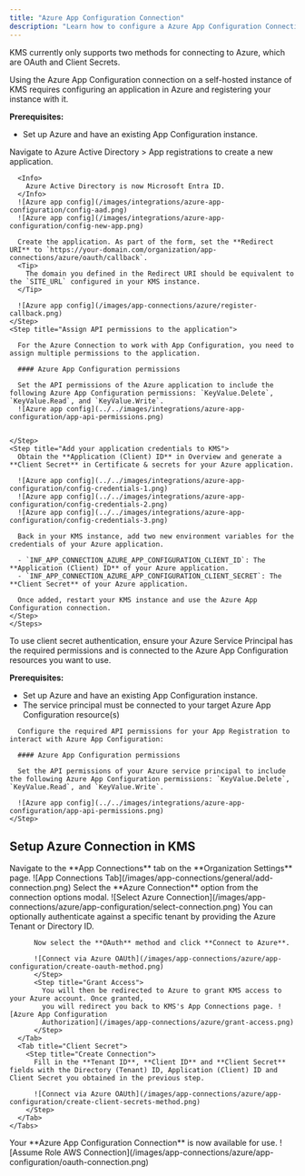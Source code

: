 ```yaml
---
title: "Azure App Configuration Connection"
description: "Learn how to configure a Azure App Configuration Connection for KMS."
---
```


KMS currently only supports two methods for connecting to Azure, which are OAuth and Client Secrets.

<Accordion title="Self-Hosted Instance">
  Using the Azure App Configuration connection on a self-hosted instance of KMS requires configuring an application in Azure
  and registering your instance with it.

  **Prerequisites:**

  - Set up Azure and have an existing App Configuration instance.

  <Steps>
    <Step title="Create an application in Azure">
      Navigate to Azure Active Directory > App registrations to create a new application.

      <Info>
        Azure Active Directory is now Microsoft Entra ID.
      </Info>
      ![Azure app config](/images/integrations/azure-app-configuration/config-aad.png)
      ![Azure app config](/images/integrations/azure-app-configuration/config-new-app.png)

      Create the application. As part of the form, set the **Redirect URI** to `https://your-domain.com/organization/app-connections/azure/oauth/callback`.
      <Tip>
        The domain you defined in the Redirect URI should be equivalent to the `SITE_URL` configured in your KMS instance.
      </Tip>

      ![Azure app config](/images/app-connections/azure/register-callback.png)
    </Step>
    <Step title="Assign API permissions to the application">

      For the Azure Connection to work with App Configuration, you need to assign multiple permissions to the application.

      #### Azure App Configuration permissions
    
      Set the API permissions of the Azure application to include the following Azure App Configuration permissions: `KeyValue.Delete`, `KeyValue.Read`, and `KeyValue.Write`.
      ![Azure app config](../../images/integrations/azure-app-configuration/app-api-permissions.png)


    </Step>
    <Step title="Add your application credentials to KMS">
      Obtain the **Application (Client) ID** in Overview and generate a **Client Secret** in Certificate & secrets for your Azure application.

      ![Azure app config](../../images/integrations/azure-app-configuration/config-credentials-1.png)
      ![Azure app config](../../images/integrations/azure-app-configuration/config-credentials-2.png)
      ![Azure app config](../../images/integrations/azure-app-configuration/config-credentials-3.png)

      Back in your KMS instance, add two new environment variables for the credentials of your Azure application.

      - `INF_APP_CONNECTION_AZURE_APP_CONFIGURATION_CLIENT_ID`: The **Application (Client) ID** of your Azure application.
      - `INF_APP_CONNECTION_AZURE_APP_CONFIGURATION_CLIENT_SECRET`: The **Client Secret** of your Azure application.

      Once added, restart your KMS instance and use the Azure App Configuration connection.
    </Step>
    </Steps>    

</Accordion>
<Accordion title="Client Secret Authentication">
  To use client secret authentication, ensure your Azure Service Principal has the required permissions and is connected to the Azure App Configuration resources you want to use.

  **Prerequisites:**
  - Set up Azure and have an existing App Configuration instance.
  - The service principal must be connected to your target Azure App Configuration resource(s)

  <Steps>
    <Step title="Assign API permissions to the service principal">

      Configure the required API permissions for your App Registration to interact with Azure App Configuration:

      #### Azure App Configuration permissions
    
      Set the API permissions of your Azure service principal to include the following Azure App Configuration permissions: `KeyValue.Delete`, `KeyValue.Read`, and `KeyValue.Write`.
      
      ![Azure app config](../../images/integrations/azure-app-configuration/app-api-permissions.png)
    </Step>
  </Steps>
</Accordion>

## Setup Azure Connection in KMS

<Steps>
	<Step title="Navigate to App Connections">
		Navigate to the **App Connections** tab on the **Organization Settings** page. ![App Connections
		Tab](/images/app-connections/general/add-connection.png)
	</Step>
  <Step title="Add Connection">
    Select the **Azure Connection** option from the connection options modal. ![Select Azure Connection](/images/app-connections/azure/app-configuration/select-connection.png)
  </Step>
  <Step title="Create Connection">
    <Tabs>
      <Tab title="OAuth">
        <Step title="Authorize Connection">
          You can optionally authenticate against a specific tenant by providing the Azure Tenant or Directory ID.

          Now select the **OAuth** method and click **Connect to Azure**. 

          ![Connect via Azure OAUth](/images/app-connections/azure/app-configuration/create-oauth-method.png)
	      </Step>
	      <Step title="Grant Access">
	        You will then be redirected to Azure to grant KMS access to your Azure account. Once granted,
	        you will redirect you back to KMS's App Connections page. ![Azure App Configuration
	        Authorization](/images/app-connections/azure/grant-access.png)
	      </Step>
      </Tab>
      <Tab title="Client Secret">
        <Step title="Create Connection">
          Fill in the **Tenant ID**, **Client ID** and **Client Secret** fields with the Directory (Tenant) ID, Application (Client) ID and Client Secret you obtained in the previous step.

          ![Connect via Azure OAUth](/images/app-connections/azure/app-configuration/create-client-secrets-method.png)
        </Step>
      </Tab>
    </Tabs>
  </Step>
  <Step title="Connection Created">
		Your **Azure App Configuration Connection** is now available for use. ![Assume Role AWS Connection](/images/app-connections/azure/app-configuration/oauth-connection.png)
	</Step>
</Steps>
